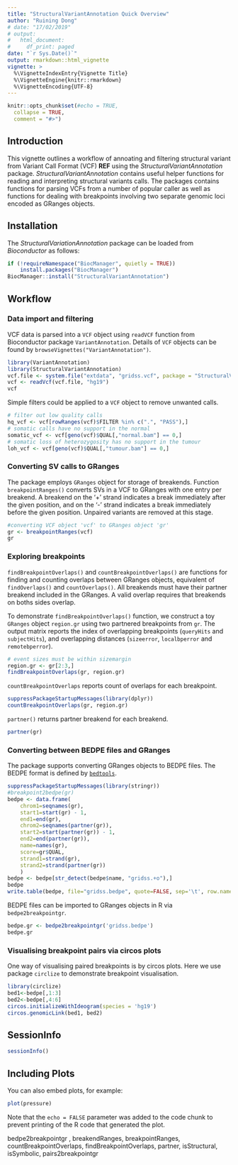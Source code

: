 ```yaml
---
title: "StructuralVariantAnnotation Quick Overview"
author: "Ruining Dong"
# date: "17/02/2019"
# output:
#   html_document:
#     df_print: paged
date: "`r Sys.Date()`"
output: rmarkdown::html_vignette
vignette: >
  %\VignetteIndexEntry{Vignette Title}
  %\VignetteEngine{knitr::rmarkdown}
  %\VignetteEncoding{UTF-8}
---
```


```r
knitr::opts_chunk$set(#echo = TRUE,
  collapse = TRUE,
  comment = "#>")
```

## Introduction
This vignette outlines a workflow of annoating and filtering structural variant from Variant Call Format (VCF) **REF** using the *StructuralVariantAnnotation* package. *StructuralVariantAnnotation* contains useful helper functions for reading and interpreting structural variants calls. The packages contains functions for parsing VCFs from a number of popular caller as well as functions for dealing with breakpoints involving two separate genomic loci encoded as GRanges objects. 

## Installation

The *StructuralVariationAnnotation* package can be loaded from *Bioconductor* as follows:

```r
if (!requireNamespace("BiocManager", quietly = TRUE))
    install.packages("BiocManager")
BiocManager::install("StructuralVariantAnnotation")
```

## Workflow
### Data import and filtering
VCF data is parsed into a `VCF` object using `readVCF` function from Bioconductor package `VariantAnnotation`. Details of `VCF` objects can be found by `browseVignettes("VariantAnnotation")`.
```r
library(VariantAnnotation)
library(StructuralVariantAnnotation)
vcf.file <- system.file("extdata", "gridss.vcf", package = "StructuralVariantAnnotation")
vcf <- readVcf(vcf.file, "hg19")
vcf
```

Simple filters could be applied to a `VCF` object to remove unwanted calls.
```r
# filter out low quality calls
hq_vcf <- vcf[rowRanges(vcf)$FILTER %in% c(".", "PASS"),]
# somatic calls have no support in the normal
somatic_vcf <- vcf[geno(vcf)$QUAL[,"normal.bam"] == 0,]
# somatic loss of heterozygosity has no support in the tumour
loh_vcf <- vcf[geno(vcf)$QUAL[,"tumour.bam"] == 0,]
```

### Converting SV calls to GRanges
The package employs `GRanges` object for storage of breakends. Function `breakpointRanges()` converts SVs in a VCF to GRanges with one entry per breakend. A breakend on the '+' strand indicates a break immediately after the given position, and on the '-' strand indicates a break immediately before the given position. Unpaired variants are removed at this stage.

```r
#converting VCF object 'vcf' to GRanges object 'gr'
gr <- breakpointRanges(vcf)
gr
```


### Exploring breakpoints

`findBreakpointOverlaps()` and `countBreakpointOverlaps()` are functions for finding and counting overlaps between GRanges objects, equivalent of `findOverlaps()` and `countOverlaps()`. All breakends must have their partner breakend included in the GRanges. A valid overlap requires that breakends on boths sides overlap.

<!-- **EXAMPLE HERE FOR GENE OVERLAP** -->
<!-- # ```{r, warning=FALSE, message=FALSE} -->
<!-- # library(dplyr) -->
<!-- # library(plyranges) -->
<!-- # region.gr <- data.frame(seqnames=c('chr12','chr12'),start=c(84350,4886681),end=c(84350,4886681),strand=c('-','+'), vcfID=c('gridss100o','gridss100h'), partner=c('gridss100h','gridss100o')) %>% as_granges() -->
<!-- # region.gr <- setNames(region.gr, c('gridss100o','gridss100h')) -->
<!-- # region.gr -->
<!-- # ``` -->

To demonstrate `findBreakpointOverlaps()` function, we construct a toy `GRanges` object `region.gr` using two partnered breakpoints from `gr`. The output matrix reports the index of overlapping breakpoints (`queryHits` and `subjectHits`), and overlapping distances (`sizeerror`, `localbperror` and `remotebperror`). 
```r
# event sizes must be within sizemargin
region.gr <- gr[2:3,]
findBreakpointOverlaps(gr, region.gr)
```
`countBreakpointOverlaps` reports count of overlaps for each breakpoint.
```r
suppressPackageStartupMessages(library(dplyr))
countBreakpointOverlaps(gr, region.gr)
```

`partner()` returns partner breakend for each breakend.
```r
partner(gr)
```


### Converting between BEDPE files and GRanges

The package supports converting GRanges objects to BEDPE files. The BEDPE format is defined by [`bedtools`](https://bedtools.readthedocs.io/en/latest/content/general-usage.html).

```r
suppressPackageStartupMessages(library(stringr))
#breakpoint2bedpe(gr)
bedpe <- data.frame(
    chrom1=seqnames(gr),
    start1=start(gr) - 1,
    end1=end(gr),
    chrom2=seqnames(partner(gr)),
    start2=start(partner(gr)) - 1,
    end2=end(partner(gr)),
    name=names(gr),
    score=gr$QUAL,
    strand1=strand(gr),
    strand2=strand(partner(gr))
    )
bedpe <- bedpe[str_detect(bedpe$name, "gridss.+o"),]
bedpe
write.table(bedpe, file="gridss.bedpe", quote=FALSE, sep='\t', row.names=FALSE, col.names=FALSE)
```

BEDPE files can be imported to GRanges objects in R via `bedpe2breakpointgr`.
```r
bedpe.gr <- bedpe2breakpointgr('gridss.bedpe')
bedpe.gr
```




### Visualising breakpoint pairs via circos plots

One way of visualising paired breakpoints is by circos plots. Here we use package `circlize` to demonstrate breakpoint visualisation.
```r
library(circlize)
bed1<-bedpe[,1:3]
bed2<-bedpe[,4:6]
circos.initializeWithIdeogram(species = 'hg19')
circos.genomicLink(bed1, bed2)
```


## SessionInfo
```r
sessionInfo()
```
## Including Plots

You can also embed plots, for example:

```r
plot(pressure)
```

Note that the `echo = FALSE` parameter was added to the code chunk to prevent printing of the R code that generated the plot.


bedpe2breakpointgr , breakendRanges, breakpointRanges, countBreakpointOverlaps, findBreakpointOverlaps, partner, isStructural, isSymbolic, pairs2breakpointgr
